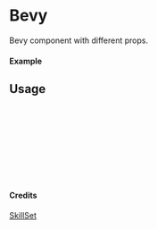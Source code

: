 
<Meta of={Bevy} title="SkillSet/Bevy" />

# Bevy

Bevy component with different props.

#### Example

<Canvas of={Bevy.Primary} />

## Usage

```ts
import { Bevy } from "yadl-ui";

const Example = () => {
  return (
      <Bevy />
  );
};

export default Example;
```

#### Credits
[SkillSet](https://skillicons.dev)
